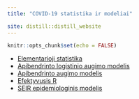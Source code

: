 ```yaml
---
title: "COVID-19 statistika ir modeliai"

site: distill::distill_website
---
```


```r
knitr::opts_chunk$set(echo = FALSE)

```


  - [Elementarioji statistika](stats.html)
  - [Apibendrinto logistinio augimo modelis](glm.html)
  - [Apibendrinto augimo modelis](ggm.html)
  - [Efektyvusis R](Re.html)
  - [SEIR epidemiologinis modelis](SEIR.html)